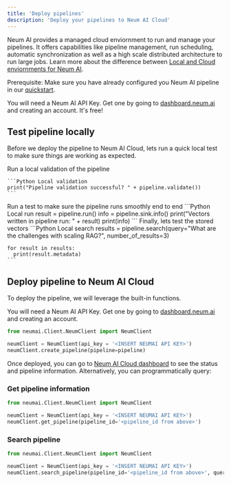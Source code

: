 ```yaml
---
title: 'Deploy pipelines'
description: 'Deploy your pipelines to Neum AI Cloud'
---
```


Neum AI provides a managed cloud enviornment to run and manage your pipelines. It offers capabilities like pipeline management, run scheduling, automatic synchronization as well as a high scale distributed architecture to run large jobs. Learn more about the difference between [Local and Cloud enviornments for Neum AI](/get-started/cloud-vs-local).

<Note>Prerequisite: Make sure you have already configured you Neum AI pipeline in our [quickstart](/get-started/quickstart).</Note>

<Note>You will need a Neum AI API Key. Get one by going to [dashboard.neum.ai](https://dashboard.neum.ai) and creating an account. It's free!</Note>

## Test pipeline locally

Before we deploy the pipeline to Neum AI Cloud, lets run a quick local test to make sure things are working as expected. 

<Steps>
  <Step title="Validate">
    Run a local validation of the pipeline
    
    ```Python Local validation
    print("Pipeline validation successful? " + pipeline.validate())
    ```
  </Step>
  <Step title="Test pipeline">
    Run a test to make sure the pipeline runs smoothly end to end
    ```Python Local run
    result = pipeline.run()
    info = pipeline.sink.info()
    print("Vectors written in pipeline run: " + result) 
    print(info)
    ```
  </Step>
  <Step title="Test search">
    Finally, lets test the stored vectors
    ```Python Local search
    results = pipeline.search(query="What are the challenges with scaling RAG?", number_of_results=3)

    for result in results:
      print(result.metadata)
    ```
  </Step>
</Steps>

## Deploy pipeline to Neum AI Cloud

To deploy the pipeline, we will leverage the built-in functions.

<Note>You will need a Neum AI API Key. Get one by going to [dashboard.neum.ai](https://dashboard.neum.ai) and creating an account.</Note>

```python Deploy to cloud
from neumai.Client.NeumClient import NeumClient

neumClient = NeumClient(api_key = '<INSERT NEUMAI API KEY>')
neumClient.create_pipeline(pipeline=pipeline)
```

Once deployed, you can go to [Neum AI Cloud dashboard](dashboard.neum.ai) to see the status and pipeline information. Alternatively, you can programmatically query:

### Get pipeline information 

```python Deploy to cloud
from neumai.Client.NeumClient import NeumClient

neumClient = NeumClient(api_key = '<INSERT NEUMAI API KEY>')
neumClient.get_pipeline(pipeline_id='<pipeline_id from above>')
```

### Search pipeline 

```python Deploy to cloud
from neumai.Client.NeumClient import NeumClient

neumClient = NeumClient(api_key = '<INSERT NEUMAI API KEY>')
neumClient.search_pipeline(pipeline_id='<pipeline_id from above>', query=<search query>)
```
